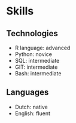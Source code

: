 # Skills 

## Technologies

* R language: advanced
* Python: novice
* SQL: intermediate
* GIT: intermediate
* Bash: intermediate

## Languages
* Dutch: native
* English: fluent